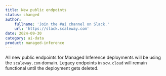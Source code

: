 ```yaml
---
title: New public endpoints
status: changed
author:
    fullname: 'Join the #ai channel on Slack.'
    url: 'https://slack.scaleway.com'
date: 2024-09-30
category: ai-data
product: managed-inference
---
```


All new public endpoints for Managed Inference deployments will be using the `scaleway.com` domain.
Legacy endpoints in `scw.cloud` will remain functional until the deployment gets deleted.
